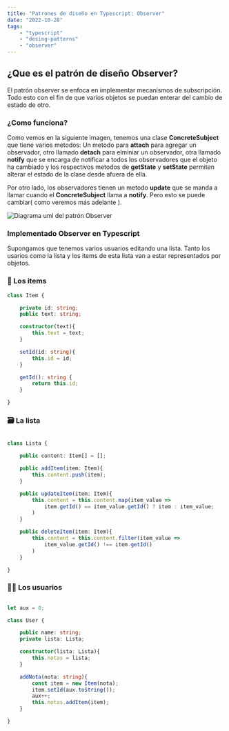 ```yaml
---
title: "Patrones de diseño en Typescript: Observer"
date: "2022-10-28"
tags:
    - "typescript"
    - "desing-patterns"
    - "observer"
---
```


## ¿Que es el patrón de diseño Observer?

El patrón observer se enfoca en implementar mecanismos de subscripción. Todo esto con el fin de que varios objetos se puedan enterar del cambio de estado de otro.

### ¿Como funciona?

Como vemos en la siguiente imagen, tenemos una clase **ConcreteSubject** que tiene varios metodos: Un metodo para **attach** para agregar un observador, otro llamado **detach** para elminiar un observador, otra llamado **notify** que se encarga de notificar a todos los observadores que el objeto ha cambiado y los respectivos metodos de **getState** y **setState** permiten alterar el estado de la clase desde afuera de ella.

Por otro lado, los observadores tienen un metodo **update** que se manda a llamar cuando el **ConcreteSubject** llama a **notify**. Pero esto se puede cambiar( como veremos más adelante ).

![Diagrama uml del patrón Observer](/observer-method-es.png)

### Implementado Observer en Typescript

Supongamos que tenemos varios usuarios editando una lista. Tanto los usarios como la lista y los items de esta lista van a estar representados por objetos.

### 📁 Los items

```typescript
class Item {

    private id: string;
    public text: string;

    constructor(text){
        this.text = text;
    }

    setId(id: string){
        this.id = id;
    }

    getId(): string {
        return this.id;
    }

}

```

### 🗃 La lista

```typescript

class Lista {

    public content: Item[] = [];

    public addItem(item: Item){
        this.content.push(item);
    }

    public updateItem(item: Item){
        this.content = this.content.map(item_value => 
            item.getId() == item_value.getId() ? item : item_value;
        )
    }

    public deleteItem(item: Item){
        this.content = this.content.filter(item_value =>
            item_value.getId() !== item.getId()
        )
    }

}

```

### 🧑🏽 Los usuarios

```typescript

let aux = 0;

class User {

    public name: string;
    private lista: Lista;

    constructor(lista: Lista){
        this.notas = lista;
    }

    addNota(nota: string){
        const item = new Item(nota);
        item.setId(aux.toString());
        aux++;
        this.notas.addItem(item);
    }

}
```